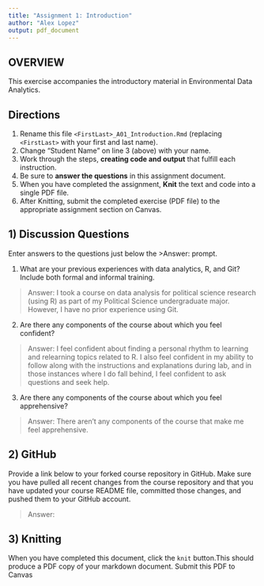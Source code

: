 ```yaml
---
title: "Assignment 1: Introduction"
author: "Alex Lopez"
output: pdf_document
---
```


## OVERVIEW

This exercise accompanies the introductory material in Environmental Data Analytics. 

## Directions
1.  Rename this file `<FirstLast>_A01_Introduction.Rmd` (replacing `<FirstLast>` with your first and last name).
2.  Change "Student Name" on line 3 (above) with your name.
3.  Work through the steps, **creating code and output** that fulfill each instruction.
4.  Be sure to **answer the questions** in this assignment document.
5.  When you have completed the assignment, **Knit** the text and code into a single PDF file.
6.  After Knitting, submit the completed exercise (PDF file) to the appropriate assignment section on Canvas.


## 1) Discussion Questions
Enter answers to the questions just below the >Answer: prompt.

1. What are your previous experiences with data analytics, R, and Git? Include both formal and informal training.

> Answer:
I took a course on data analysis for political science research (using R) as part of my Political Science undergraduate major. However, I have no prior experience using Git.

2. Are there any components of the course about which you feel confident?

> Answer: I feel confident about finding a personal rhythm to learning and relearning topics related to R. I also feel confident in my ability to follow along with the instructions and explanations during lab, and in those instances where I do fall behind, I feel confident to ask questions and seek help.

3. Are there any components of the course about which you feel apprehensive?

> Answer: There aren't any components of the course that make me feel apprehensive.


## 2) GitHub

Provide a link below to your forked course repository in GitHub. Make sure you have pulled all recent changes from the course repository and that you have updated your course README file, committed those changes, and pushed them to your GitHub account. 

> Answer: 

## 3) Knitting
When you have completed this document, click the `knit` button.This should produce a PDF copy of your markdown document. Submit this PDF to Canvas 
